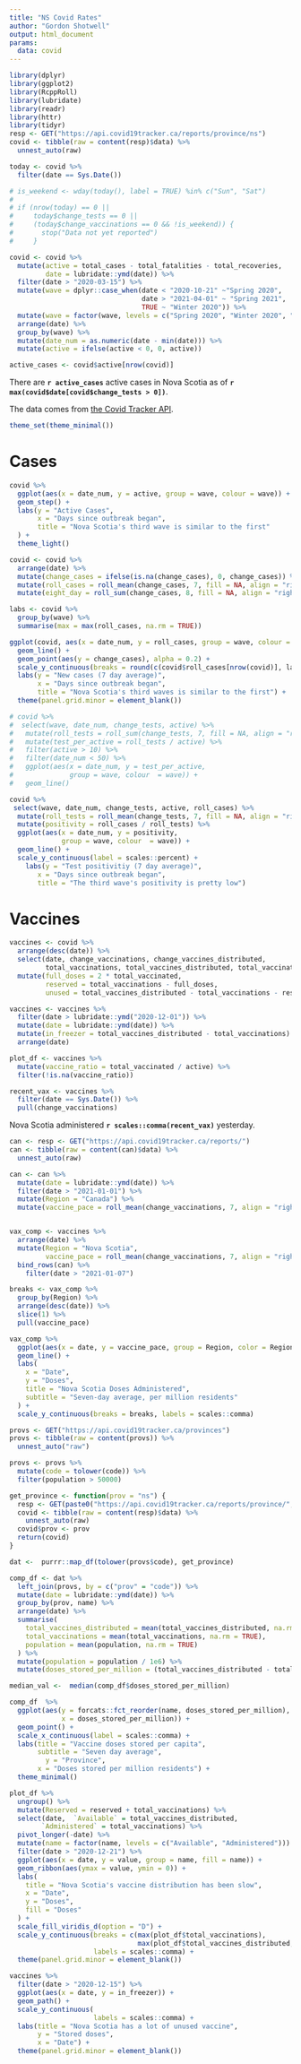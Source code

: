```yaml
---
title: "NS Covid Rates"
author: "Gordon Shotwell"
output: html_document
params:
  data: covid
---
```


```r
library(dplyr)
library(ggplot2)
library(RcppRoll)
library(lubridate)
library(readr)
library(httr)
library(tidyr)
resp <- GET("https://api.covid19tracker.ca/reports/province/ns")
covid <- tibble(raw = content(resp)$data) %>% 
  unnest_auto(raw)

today <- covid %>% 
  filter(date == Sys.Date())

# is_weekend <- wday(today(), label = TRUE) %in% c("Sun", "Sat")
# 
# if (nrow(today) == 0 ||
#     today$change_tests == 0 ||
#     (today$change_vaccinations == 0 && !is_weekend)) {
#       stop("Data not yet reported")
#     }

covid <- covid %>% 
  mutate(active = total_cases - total_fatalities - total_recoveries,
         date = lubridate::ymd(date)) %>%
  filter(date > "2020-03-15") %>% 
  mutate(wave = dplyr::case_when(date < "2020-10-21" ~"Spring 2020", 
                                 date > "2021-04-01" ~ "Spring 2021", 
                                 TRUE ~ "Winter 2020")) %>% 
  mutate(wave = factor(wave, levels = c("Spring 2020", "Winter 2020", "Spring 2021"))) %>% 
  arrange(date) %>% 
  group_by(wave) %>% 
  mutate(date_num = as.numeric(date - min(date))) %>% 
  mutate(active = ifelse(active < 0, 0, active)) 

active_cases <- covid$active[nrow(covid)]
```

There are **`r active_cases`** active cases in Nova Scotia as of **`r max(covid$date[covid$change_tests > 0])`**.

The data comes from [the Covid Tracker API](https://api.covid19tracker.ca/). 

```r
theme_set(theme_minimal())
```

# Cases 

```r
covid %>% 
  ggplot(aes(x = date_num, y = active, group = wave, colour = wave)) +
  geom_step() +
  labs(y = "Active Cases",
       x = "Days since outbreak began",
       title = "Nova Scotia's third wave is similar to the first"
  ) +
  theme_light()

covid <- covid %>% 
  arrange(date) %>% 
  mutate(change_cases = ifelse(is.na(change_cases), 0, change_cases)) %>% 
  mutate(roll_cases = roll_mean(change_cases, 7, fill = NA, align = "right")) %>%
  mutate(eight_day = roll_sum(change_cases, 8, fill = NA, align = "right")) 

labs <- covid %>% 
  group_by(wave) %>% 
  summarise(max = max(roll_cases, na.rm = TRUE))

ggplot(covid, aes(x = date_num, y = roll_cases, group = wave, colour = wave)) +
  geom_line() +
  geom_point(aes(y = change_cases), alpha = 0.2) +
  scale_y_continuous(breaks = round(c(covid$roll_cases[nrow(covid)], labs$max), 1)) +
  labs(y = "New cases (7 day average)",
       x = "Days since outbreak began",
       title = "Nova Scotia's third waves is similar to the first") +
  theme(panel.grid.minor = element_blank())
```

```r

# covid %>% 
#  select(wave, date_num, change_tests, active) %>% 
#   mutate(roll_tests = roll_sum(change_tests, 7, fill = NA, align = "right")) %>% 
#   mutate(test_per_active = roll_tests / active) %>% 
#   filter(active > 10) %>% 
#   filter(date_num < 50) %>% 
#   ggplot(aes(x = date_num, y = test_per_active, 
#              group = wave, colour  = wave)) +
#   geom_line()

covid %>%
 select(wave, date_num, change_tests, active, roll_cases) %>%
  mutate(roll_tests = roll_mean(change_tests, 7, fill = NA, align = "right")) %>%
  mutate(positivity = roll_cases / roll_tests) %>%
  ggplot(aes(x = date_num, y = positivity,
             group = wave, colour  = wave)) +
  geom_line() +
  scale_y_continuous(label = scales::percent) +
    labs(y = "Test positivitiy (7 day average)",
       x = "Days since outbreak began",
       title = "The third wave's positivity is pretty low") 
```


# Vaccines

```r
vaccines <- covid %>% 
  arrange(desc(date)) %>% 
  select(date, change_vaccinations, change_vaccines_distributed, 
         total_vaccinations, total_vaccines_distributed, total_vaccinated, active) %>% 
  mutate(full_doses = 2 * total_vaccinated,
         reserved = total_vaccinations - full_doses,
         unused = total_vaccines_distributed - total_vaccinations - reserved)

vaccines <- vaccines %>% 
  filter(date > lubridate::ymd("2020-12-01")) %>% 
  mutate(date = lubridate::ymd(date)) %>% 
  mutate(in_freezer = total_vaccines_distributed - total_vaccinations) %>% 
  arrange(date)

plot_df <- vaccines %>% 
  mutate(vaccine_ratio = total_vaccinated / active) %>% 
  filter(!is.na(vaccine_ratio)) 

recent_vax <- vaccines %>% 
  filter(date == Sys.Date()) %>% 
  pull(change_vaccinations)
```


Nova Scotia administered **`r scales::comma(recent_vax)`** yesterday.

```r
can <- resp <- GET("https://api.covid19tracker.ca/reports/")
can <- tibble(raw = content(can)$data) %>% 
  unnest_auto(raw)

can <- can %>% 
  mutate(date = lubridate::ymd(date)) %>% 
  filter(date > "2021-01-01") %>% 
  mutate(Region = "Canada") %>% 
  mutate(vaccine_pace = roll_mean(change_vaccinations, 7, align = "right", fill = 0, na.rm = TRUE) / 37)


vax_comp <- vaccines %>% 
  arrange(date) %>% 
  mutate(Region = "Nova Scotia",
         vaccine_pace = roll_mean(change_vaccinations, 7, align = "right", fill = 0, na.rm = TRUE) / 0.975) %>% 
  bind_rows(can) %>% 
    filter(date > "2021-01-07") 

breaks <- vax_comp %>% 
  group_by(Region) %>% 
  arrange(desc(date)) %>% 
  slice(1) %>% 
  pull(vaccine_pace)

vax_comp %>% 
  ggplot(aes(x = date, y = vaccine_pace, group = Region, color = Region)) +
  geom_line() +
  labs(
    x = "Date",
    y = "Doses",
    title = "Nova Scotia Doses Administered",
    subtitle = "Seven-day average, per million residents"
  ) +
  scale_y_continuous(breaks = breaks, labels = scales::comma)
```

```r
provs <- GET("https://api.covid19tracker.ca/provinces")
provs <- tibble(raw = content(provs)) %>% 
  unnest_auto("raw")

provs <- provs %>% 
  mutate(code = tolower(code)) %>% 
  filter(population > 50000) 

get_province <- function(prov = "ns") {
  resp <- GET(paste0("https://api.covid19tracker.ca/reports/province/", prov), query = list(after = Sys.Date() - 6))
  covid <- tibble(raw = content(resp)$data) %>% 
    unnest_auto(raw)
  covid$prov <- prov
  return(covid)
}

dat <-  purrr::map_df(tolower(provs$code), get_province)

comp_df <- dat %>% 
  left_join(provs, by = c("prov" = "code")) %>% 
  mutate(date = lubridate::ymd(date)) %>% 
  group_by(prov, name) %>% 
  arrange(date) %>% 
  summarise(
    total_vaccines_distributed = mean(total_vaccines_distributed, na.rm = TRUE),
    total_vaccinations = mean(total_vaccinations, na.rm = TRUE),
    population = mean(population, na.rm = TRUE)
  ) %>% 
  mutate(population = population / 1e6) %>% 
  mutate(doses_stored_per_million = (total_vaccines_distributed - total_vaccinations) / population)

median_val <-  median(comp_df$doses_stored_per_million)

comp_df  %>% 
  ggplot(aes(y = forcats::fct_reorder(name, doses_stored_per_million), 
             x = doses_stored_per_million)) +
  geom_point() +
  scale_x_continuous(label = scales::comma) +
  labs(title = "Vaccine doses stored per capita",
       subtitle = "Seven day average",
         y = "Province",
       x = "Doses stored per million residents") + 
  theme_minimal()

```

```r
plot_df %>%
  ungroup() %>% 
  mutate(Reserved = reserved + total_vaccinations) %>% 
  select(date,  `Available` = total_vaccines_distributed, 
        `Administered` = total_vaccinations) %>% 
  pivot_longer(-date) %>% 
  mutate(name = factor(name, levels = c("Available", "Administered"))) %>% 
  filter(date > "2020-12-21") %>% 
  ggplot(aes(x = date, y = value, group = name, fill = name)) +
  geom_ribbon(aes(ymax = value, ymin = 0)) +
  labs(
    title = "Nova Scotia's vaccine distribution has been slow",
    x = "Date",
    y = "Doses",
    fill = "Doses"
  ) +
  scale_fill_viridis_d(option = "D") +
  scale_y_continuous(breaks = c(max(plot_df$total_vaccinations), 
                                max(plot_df$total_vaccines_distributed, na.rm = TRUE)),
                     labels = scales::comma) +
  theme(panel.grid.minor = element_blank())
```


```r
vaccines %>% 
  filter(date > "2020-12-15") %>% 
  ggplot(aes(x = date, y = in_freezer)) +
  geom_path() +
  scale_y_continuous(
                     labels = scales::comma) +
  labs(title = "Nova Scotia has a lot of unused vaccine",
       y = "Stored doses",
       x = "Date") +
  theme(panel.grid.minor = element_blank()) 
```





